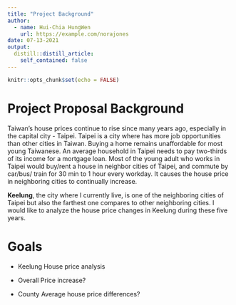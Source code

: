 ```yaml
---
title: "Project Background"
author:
  - name: Hui-Chia HungWen
    url: https://example.com/norajones
date: 07-13-2021
output:
  distill::distill_article:
    self_contained: false
---
```



```r
knitr::opts_chunk$set(echo = FALSE)
```


# Project Proposal Background
Taiwan’s house prices continue to rise since many years ago, especially in the capital city - Taipei. Taipei is a city where has more job opportunities than other cities in Taiwan.
Buying a home remains unaffordable for most young Taiwanese. An average household in Taipei needs to pay two-thirds of its income for a mortgage loan. Most of the young adult who works in Taipei would buy/rent a house in neighbor cities of Taipei, and commute by car/bus/ train for 30 min to 1 hour every workday. It causes the house price in neighboring cities to continually increase.

**Keelung**, the city where I currently live, is one of the neighboring cities of Taipei but also the farthest one compares to other neighboring cities. I would like to analyze the house price changes in Keelung during these five years.

# Goals

- Keelung House price analysis

- Overall Price increase?

- County Average house price differences?
